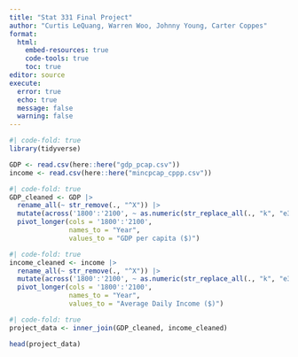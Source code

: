 ```yaml
---
title: "Stat 331 Final Project"
author: "Curtis LeQuang, Warren Woo, Johnny Young, Carter Coppes"
format: 
  html:
    embed-resources: true
    code-tools: true
    toc: true
editor: source
execute: 
  error: true
  echo: true
  message: false
  warning: false
---
```


```r
#| code-fold: true
library(tidyverse)

GDP <- read.csv(here::here("gdp_pcap.csv"))
income <- read.csv(here::here("mincpcap_cppp.csv"))
```

```r
#| code-fold: true
GDP_cleaned <- GDP |>
  rename_all(~ str_remove(., "^X")) |>
  mutate(across('1800':'2100', ~ as.numeric(str_replace_all(., "k", "e3")))) |>
  pivot_longer(cols = '1800':'2100',
               names_to = "Year",
               values_to = "GDP per capita ($)")
```

```r
#| code-fold: true
income_cleaned <- income |>
  rename_all(~ str_remove(., "^X")) |>
  mutate(across('1800':'2100', ~ as.numeric(str_replace_all(., "k", "e3")))) |>
  pivot_longer(cols = '1800':'2100',
               names_to = "Year",
               values_to = "Average Daily Income ($)")
```

```r
#| code-fold: true
project_data <- inner_join(GDP_cleaned, income_cleaned)

head(project_data)
```